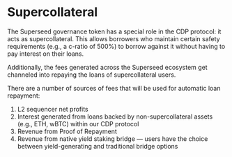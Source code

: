 # Supercollateral

The Superseed governance token has a special role in the CDP protocol: it acts as supercollateral. This allows borrowers who maintain certain safety requirements (e.g., a c-ratio of 500%) to borrow against it without having to pay interest on their loans.

Additionally, the fees generated across the Superseed ecosystem get channeled into repaying the loans of supercollateral users.

There are a number of sources of fees that will be used for automatic loan repayment:

1. L2 sequencer net profits
2. Interest generated from loans backed by non-supercollateral assets (e.g., ETH, wBTC) within our CDP protocol
3. Revenue from Proof of Repayment
4. Revenue from native yield staking bridge — users have the choice between yield-generating and traditional bridge options